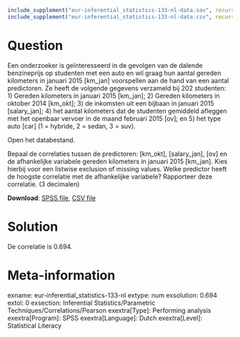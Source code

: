 ```{r, echo = FALSE, results = "hide"}
include_supplement("eur-inferential_statistics-133-nl-data.sav", recursive = TRUE)
include_supplement("eur-inferential_statistics-133-nl-data.csv", recursive = TRUE)
```

Question
========
Een onderzoeker is geïnteresseerd in de gevolgen van de dalende benzineprijs op studenten met een auto en wil graag hun aantal gereden kilometers  in januari 2015 [km_jan] voorspellen aan de hand van een aantal predictoren. Ze heeft de volgende gegevens verzameld bij 202 studenten: 1) Gereden kilometers in januari 2015 [km_jan]; 2) Gereden kilometers in oktober 2014 [km_okt]; 3) de inkomsten uit een bijbaan in januari 2015 [salary_jan]; 4) het aantal kilometers dat de studenten gemiddeld afleggen met het openbaar vervoer in de maand februari 2015 [ov]; en 5) het type auto [car] (1 = hybride, 2 = sedan, 3 = suv).

Open het databestand.

Bepaal de correlaties tussen de predictoren: [km_okt], [salary_jan], [ov] en de afhankelijke variabele gereden kilometers  in januari 2015 [km_jan]. Kies hierbij voor een listwise exclusion of missing values. Welke predictor heeft de hoogste correlatie met de afhankelijke variabele? Rapporteer deze correlatie. (3 decimalen)

**Download**: [SPSS file](eur-inferential_statistics-133-nl-data.sav), [CSV file](eur-inferential_statistics-133-nl-data.csv)


Solution
========
De correlatie is 0.694.


Meta-information
================
exname: eur-inferential_statistics-133-nl
extype: num
exsolution: 0.694
extol: 0
exsection: Inferential Statistics/Parametric Techniques/Correlations/Pearson
exextra[Type]: Performing analysis
exextra[Program]: SPSS
exextra[Language]: Dutch
exextra[Level]: Statistical Literacy